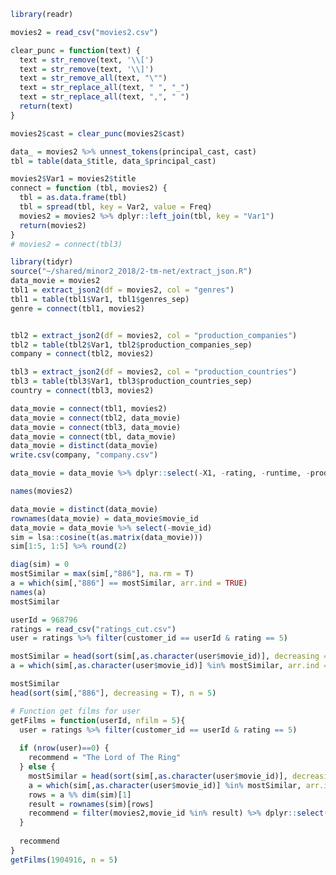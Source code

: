 ```r
library(readr)
```


```r
movies2 = read_csv("movies2.csv")
```
```r
clear_punc = function(text) {
  text = str_remove(text, '\\[')
  text = str_remove(text, '\\]')
  text = str_remove_all(text, "\"")
  text = str_replace_all(text, " ", "_")
  text = str_replace_all(text, ",", " ")
  return(text)
}
```

```r
movies2$cast = clear_punc(movies2$cast)
```

```r
data_ = movies2 %>% unnest_tokens(principal_cast, cast)
tbl = table(data_$title, data_$principal_cast)

```

```r
movies2$Var1 = movies2$title
connect = function (tbl, movies2) {
  tbl = as.data.frame(tbl)
  tbl = spread(tbl, key = Var2, value = Freq)
  movies2 = movies2 %>% dplyr::left_join(tbl, key = "Var1")
  return(movies2)
}
# movies2 = connect(tbl3)
```


```r
library(tidyr)
source("~/shared/minor2_2018/2-tm-net/extract_json.R") 
data_movie = movies2
tbl1 = extract_json2(df = movies2, col = "genres")
tbl1 = table(tbl1$Var1, tbl1$genres_sep)
genre = connect(tbl1, movies2)


tbl2 = extract_json2(df = movies2, col = "production_companies")
tbl2 = table(tbl2$Var1, tbl2$production_companies_sep)
company = connect(tbl2, movies2)

tbl3 = extract_json2(df = movies2, col = "production_countries")
tbl3 = table(tbl3$Var1, tbl3$production_countries_sep)
country = connect(tbl3, movies2)

data_movie = connect(tbl1, movies2)
data_movie = connect(tbl2, data_movie)
data_movie = connect(tbl3, data_movie)
data_movie = connect(tbl, data_movie)
data_movie = distinct(data_movie)
write.csv(company, "company.csv")
```

```r
data_movie = data_movie %>% dplyr::select(-X1, -rating, -runtime, -production_countries, -Var1, -title, -genres, -movie_year, -keywords, -popularity, -production_companies, -cast)
```
```r
names(movies2)
```
```r
data_movie = distinct(data_movie)
rownames(data_movie) = data_movie$movie_id
data_movie = data_movie %>% select(-movie_id)
sim = lsa::cosine(t(as.matrix(data_movie)))
sim[1:5, 1:5] %>% round(2)

```

```r
diag(sim) = 0
mostSimilar = max(sim[,"886"], na.rm = T)
a = which(sim[,"886"] == mostSimilar, arr.ind = TRUE)
names(a)
mostSimilar
```

```r
userId = 968796
ratings = read_csv("ratings_cut.csv")
user = ratings %>% filter(customer_id == userId & rating == 5)

mostSimilar = head(sort(sim[,as.character(user$movie_id)], decreasing = T), n = 5)
a = which(sim[,as.character(user$movie_id)] %in% mostSimilar, arr.ind = TRUE)

mostSimilar
head(sort(sim[,"886"], decreasing = T), n = 5)
```




```r
# Function get films for user
getFilms = function(userId, nfilm = 5){
  user = ratings %>% filter(customer_id == userId & rating == 5)
  
  if (nrow(user)==0) {
    recommend = "The Lord of The Ring"
  } else {
    mostSimilar = head(sort(sim[,as.character(user$movie_id)], decreasing = T), n = nfilm)
    a = which(sim[,as.character(user$movie_id)] %in% mostSimilar, arr.ind = TRUE)
    rows = a %% dim(sim)[1]
    result = rownames(sim)[rows]
    recommend = filter(movies2,movie_id %in% result) %>% dplyr::select(title)
  }
  
  recommend
}
getFilms(1904916, n = 5)
```